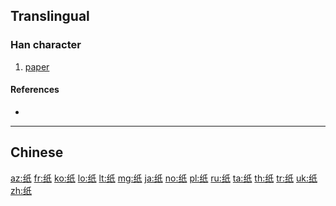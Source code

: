 {{character info/new}}
{{also|紙}}
==Translingual==
{{stroke order|strokes=11}}

===Han character===
{{Han char|rn=120|rad=纟|as=04|sn=7|four=|canj=VMHVP|ids=⿰纟氏}}

# [[paper]]

====References====
* {{Han ref|kx=0944.251|hdz=53376.010|uh=7EB8|ud=32440}}

----

==Chinese==
{{zh-see|紙}}

[[az:纸]]
[[fr:纸]]
[[ko:纸]]
[[lo:纸]]
[[lt:纸]]
[[mg:纸]]
[[ja:纸]]
[[no:纸]]
[[pl:纸]]
[[ru:纸]]
[[ta:纸]]
[[th:纸]]
[[tr:纸]]
[[uk:纸]]
[[zh:纸]]